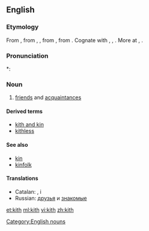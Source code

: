 ==English==

===Etymology===
From {{etyl|enm}} {{term|kith||kinsmen, relations|lang=enm}}, from {{etyl|ang}} {{term|cyþþ|cȳþþ|lang=ang}}, {{term|cyþþu|cȳþþu|kinship, kinsfolk, relations|lang=ang}}, from {{proto|Germanic|kunþiþō|knowledge, acquaintance|lang=en}}, from {{proto|Indo-European|ǵenǝ-||ǵnō-|to know|lang=en}}. Cognate with {{etyl|goh|-}} {{term|kundida||kith|lang=goh}}, {{term|kundi|kundī|knowledge|lang=goh}}, {{etyl|got|-}} {{term|𐌺𐌿𐌽𐌸𐌹||tr=kunþi|knowledge|lang=got}}. More at {{l|en|couth}}, {{l|en|-th}}.

===Pronunciation===
*: {{rhymes|ɪθ}}

===Noun===
{{en-noun|-|s}}

# {{obsolete}} [[friend]]s and [[acquaintance]]s

====Derived terms====
* [[kith and kin]]
* [[kithless]]

====See also====
* [[kin]]
* [[kinfolk]]

====Translations====
{{trans-top|friends and acquaintances}}
* Catalan: {{t-|ca|conegut|alt=coneguts|m|p}}, {{t+|ca|amistat|alt=amistats|f|p}} i {{t-|ca|parentela|f}}
* Russian: [[друзья]] и [[знакомые]]
{{trans-mid}}
{{trans-bottom}}

[[Category:English nouns]]

[[et:kith]]
[[ml:kith]]
[[vi:kith]]
[[zh:kith]]